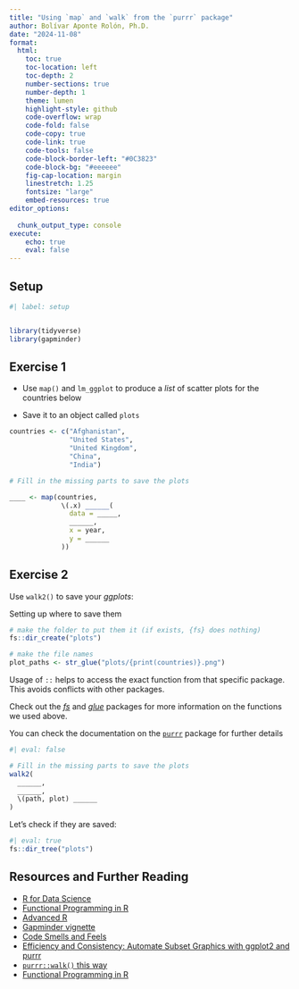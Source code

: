 ```yaml
---
title: "Using `map` and `walk` from the `purrr` package"
author: Bolívar Aponte Rolón, Ph.D.
date: "2024-11-08"
format: 
  html:
    toc: true
    toc-location: left
    toc-depth: 2
    number-sections: true
    number-depth: 1
    theme: lumen
    highlight-style: github
    code-overflow: wrap
    code-fold: false
    code-copy: true
    code-link: true
    code-tools: false
    code-block-border-left: "#0C3823"
    code-block-bg: "#eeeeee"
    fig-cap-location: margin
    linestretch: 1.25
    fontsize: "large"
    embed-resources: true
editor_options: 
  
  chunk_output_type: console
execute:
    echo: true
    eval: false
---
```


## Setup

```r
#| label: setup


library(tidyverse)
library(gapminder)
```

## Exercise 1

-   Use `map()` and `lm_ggplot` to produce a *list* of scatter plots for the countries below

-   Save it to an object called `plots`

```r
countries <- c("Afghanistan",
               "United States",
               "United Kingdom",
               "China",
               "India")
```

```r
# Fill in the missing parts to save the plots

____ <- map(countries,
             \(.x) ______(
               data = _____,
               ______,
               x = year,
               y = ______
             ))
```

## Exercise 2

Use `walk2()` to save your *ggplots*:

Setting up where to save them

```r
# make the folder to put them it (if exists, {fs} does nothing)
fs::dir_create("plots")

# make the file names
plot_paths <- str_glue("plots/{print(countries)}.png")
```

::: callout-tip
Usage of `::` helps to access the exact function from that specific package. This avoids conflicts with other packages.
:::

::: callout-note
Check out the [*fs*](https://fs.r-lib.org/index.html) and [*glue*](https://glue.tidyverse.org/) packages for more information on the functions we used above.
:::

You can check the documentation on the [`purrr`](https://purrr.tidyverse.org/) package for further details

```r
#| eval: false

# Fill in the missing parts to save the plots
walk2(
  ______,
  ______,
  \(path, plot) ______
)
```

Let's check if they are saved:

```r
#| eval: true
fs::dir_tree("plots")
```

## Resources and Further Reading

-   [R for Data Science](https://r4ds.had.co.nz/)
-   [Functional Programming in R](https://dcl-prog.stanford.edu/)
-   [Advanced R](https://adv-r.hadley.nz/index.html)
-   [Gapminder vignette](https://cran.r-project.org/web/packages/gapminder/vignettes/gapminder.html)
-   [Code Smells and Feels](https://github.com/jennybc/code-smells-and-feels)
-   [Efficiency and Consistency: Automate Subset Graphics with ggplot2 and purrr](https://www.cedricscherer.com/2023/07/05/efficiency-and-consistency-automate-subset-graphics-with-ggplot2-and-purrr/)
-   [`purrr::walk()` this way](https://www.tidyverse.org/blog/2023/05/purrr-walk-this-way/)
-   [Functional Programming in R](https://dcl-prog.stanford.edu/)
